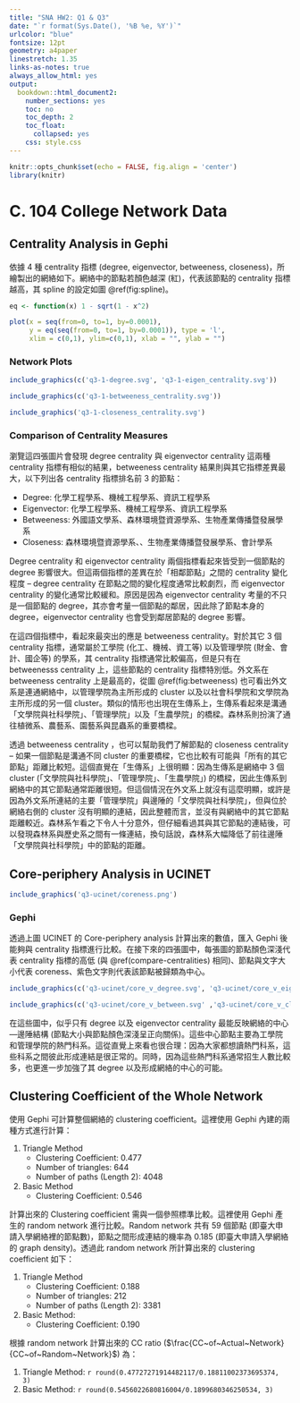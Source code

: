 ```yaml
---
title: "SNA HW2: Q1 & Q3"
date: "`r format(Sys.Date(), '%B %e, %Y')`"
urlcolor: "blue"
fontsize: 12pt 
geometry: a4paper
linestretch: 1.35
links-as-notes: true
always_allow_html: yes
output:
  bookdown::html_document2:
    number_sections: yes
    toc: no
    toc_depth: 2
    toc_float:
      collapsed: yes
    css: style.css
---
```


```r
knitr::opts_chunk$set(echo = FALSE, fig.align = 'center')
library(knitr)
```



# C. 104 College Network Data


## Centrality Analysis in Gephi

<!--
- Centrality measures (Closeness, Betweenness, Eigenvector): `Network Diameter` & `Eigenvector centrality`
-->

依據 4 種 centrality 指標 (degree, eigenvector, betweeness, closeness)，所繪製出的網絡如下。網絡中的節點若顏色越深 (紅)，代表該節點的 centrality 指標越高，其 spline 的設定如圖 \@ref(fig:spline)。

```r
eq <- function(x) 1 - sqrt(1 - x^2) 

plot(x = seq(from=0, to=1, by=0.0001), 
     y = eq(seq(from=0, to=1, by=0.0001)), type = 'l',
     xlim = c(0,1), ylim=c(0,1), xlab = "", ylab = "")
```

### Network Plots


```r
include_graphics(c('q3-1-degree.svg', 'q3-1-eigen_centrality.svg'))
```


```r
include_graphics(c('q3-1-betweeness_centrality.svg'))
```


```r
include_graphics('q3-1-closeness_centrality.svg')
```


### Comparison of Centrality Measures {#compare-centralities}

瀏覽這四張圖片會發現 degree centrality 與 eigenvector centrality 這兩種 centrality 指標有相似的結果，betweeness centrality 結果則與其它指標差異最大，以下列出各 centrality 指標排名前 3 的節點：

- Degree: 化學工程學系、機械工程學系、資訊工程學系
- Eigenvector: 化學工程學系、機械工程學系、資訊工程學系
- Betweeness: 外國語文學系、森林環境暨資源學系、生物產業傳播暨發展學系
- Closeness: 森林環境暨資源學系、、生物產業傳播暨發展學系、會計學系

Degree centrality 和 eigenvector centrality 兩個指標看起來皆受到一個節點的 degree 影響很大。但這兩個指標的差異在於「相鄰節點」之間的 centrality 變化程度 -- degree centrality 在節點之間的變化程度通常比較劇烈，而 eigenvector centrality 的變化通常比較緩和。原因是因為 eigenvector centrality 考量的不只是一個節點的 degree，其亦會考量一個節點的鄰居，因此除了節點本身的 degree，eigenvector centrality 也會受到鄰居節點的 degree 影響。

在這四個指標中，看起來最突出的應是 betweeness centrality。對於其它 3 個 centrality 指標，通常屬於工學院 (化工、機械、資工等) 以及管理學院 (財金、會計、國企等) 的學系，其 centrality 指標通常比較偏高，但是只有在 betweenesss centrality 上，這些節點的 centrality 指標特別低。外文系在 betweeness centrality 上是最高的，從圖 \@ref(fig:betweeness) 也可看出外文系是連通網絡中，以管理學院為主所形成的 cluster 以及以社會科學院和文學院為主所形成的另一個 cluster。類似的情形也出現在生傳系上，生傳系看起來是溝通「文學院與社科學院」、「管理學院」以及「生農學院」的橋樑。森林系則扮演了通往植微系、農藝系、園藝系與昆蟲系的重要橋樑。

透過 betweeness centrality ，也可以幫助我們了解節點的 closeness centrality -- 如果一個節點是溝通不同 cluster 的重要橋樑，它也比較有可能與「所有的其它節點」距離比較短。這個直覺在「生傳系」上很明顯：因為生傳系是網絡中 3 個 cluster (「文學院與社科學院」、「管理學院」、「生農學院」) 的橋樑，因此生傳系到網絡中的其它節點通常距離很短。但這個情況在外文系上就沒有這麼明顯，或許是因為外文系所連結的主要「管理學院」與邊陲的「文學院與社科學院」，但與位於網絡右側的 cluster 沒有明顯的連結，因此整體而言，並沒有與網絡中的其它節點距離較近。森林系乍看之下令人十分意外，但仔細看過其與其它節點的連結後，可以發現森林系與歷史系之間有一條連結，換句話說，森林系大幅降低了前往邊陲「文學院與社科學院」中的節點的距離。


## Core-periphery Analysis in UCINET

```r
include_graphics('q3-ucinet/coreness.png')
```

### Gephi

透過上圖 UCINET 的 Core-periphery analysis 計算出來的數值，匯入 Gephi 後能夠與 centrality 指標進行比較。在接下來的四張圖中，每張圖的節點顏色深淺代表 centrality 指標的高低 (與 \@ref(compare-centralities) 相同)、節點與文字大小代表 coreness、紫色文字則代表該節點被歸類為中心。


```r
include_graphics(c('q3-ucinet/core_v_degree.svg', 'q3-ucinet/core_v_eigen.svg'))
```

```r
include_graphics(c('q3-ucinet/core_v_between.svg' ,'q3-ucinet/core_v_close.svg'))
```


在這些圖中，似乎只有 degree 以及 eigenvector centrality 最能反映網絡的中心—邊陲結構 (節點大小與節點顏色深淺呈正向關係)。這些中心節點主要為工學院和管理學院的熱門科系。這從直覺上來看也很合理：因為大家都想讀熱門科系，這些科系之間彼此形成連結是很正常的。同時，因為這些熱門科系通常招生人數比較多，也更進一步加強了其 degree 以及形成網絡的中心的可能。


## Clustering Coefficient of the Whole Network

使用 Gephi 可計算整個網絡的 clustering coefficient。這裡使用 Gephi 內建的兩種方式進行計算：

1. Triangle Method
    - Clustering Coefficient: 0.477
    - Number of triangles: 644
    - Number of paths (Length 2): 4048

1. Basic Method
    - Clustering Coefficient: 0.546

計算出來的 Clustering coefficient 需與一個參照標準比較。這裡使用 Gephi 產生的 random network 進行比較。Random network 共有 59 個節點 (即臺大申請入學網絡裡的節點數)，節點之間形成連結的機率為 0.185 (即臺大申請入學網絡的 graph density)。透過此 random network 所計算出來的 clustering coefficient 如下：

1. Triangle Method
    - Clustering Coefficient: 0.188
    - Number of triangles: 212
    - Number of paths (Length 2): 3381

1. Basic Method: 
    - Clustering Coefficient: 0.190

根據 random network 計算出來的 CC ratio ($\frac{CC~of~Actual~Network}{CC~of~Random~Network}$) 為：

1. Triangle Method: `r round(0.47727271914482117/0.18811002373695374, 3)`
1. Basic Method: `r round(0.5456022680816004/0.1899680346250534, 3)`
